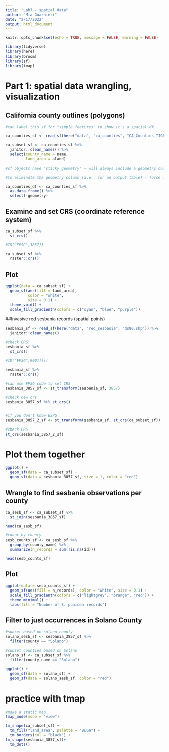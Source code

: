 ```yaml
---
title: "Lab7 - spatial data"
author: "Mia Guarnieri"
date: "2/17/2022"
output: html_document
---
```


```r
knitr::opts_chunk$set(echo = TRUE, message = FALSE, warning = FALSE)

library(tidyverse)
library(here)
library(broom)
library(sf)
library(tmap)
```

# Part 1: spatial data wrangling, visualization

## California county outlines (polygons)

```r
#can label this sf for "simple features" to show it's a spatial df

ca_counties_sf <- read_sf(here("data", "ca_counties", "CA_Counties_TIGER2016.shp"))

ca_subset_sf <- ca_counties_sf %>% 
  janitor::clean_names() %>% 
  select(county_name = name,
         land_area = aland)

#sf objects have "sticky geometry" - will always include a geometry column even if I don't select it specifically

#to eliminate the geometry column (i.e., for an output table) - force it to become a non-sf df

ca_counties_df <- ca_counties_sf %>% 
  as.data.frame() %>% 
  select(-geometry)
```

## Examine and set CRS (coordinate reference system)

```r
ca_subset_sf %>% 
  st_crs()

#ID["EPSG",3857]]

ca_subset_sf %>% 
  raster::crs()
```

## Plot

```r
ggplot(data = ca_subset_sf) +
  geom_sf(aes(fill = land_area),
          color = "white",
          site = 0.1) +
  theme_void() +
  scale_fill_gradientn(colors = c("cyan", "blue", "purple"))
```

##Invasive red sesbania records (spatial points)

```r
sesbania_sf <- read_sf(here("data", "red_sesbania", "ds80.shp")) %>% 
  janitor::clean_names()

#check CRS:
sesbania_sf %>% 
  st_crs()

#ID["EPSG",9001]]]]

sesbania_sf %>% 
  raster::crs()

#can use EPSG code to set CRS
sesbania_3857_sf <- st_transform(sesbania_sf, 3857)

#check new crs
sesbania_3857_sf %>% st_crs()


#if you don't know ESPG
sesbania_3857_2_sf <- st_transform(sesbania_sf, st_crs(ca_subset_sf))

#check CRS
st_crs(sesbania_3857_2_sf)
```

# Plot them together

```r
ggplot() +
  geom_sf(data = ca_subset_sf) +
  geom_sf(data = sesbania_3857_sf, size = 1, color = "red")
```

## Wrangle to find sesbania observations per county

```r
ca_sesb_sf <- ca_subset_sf %>% 
  st_join(sesbania_3857_sf)

head(ca_sesb_sf)

#count by county
sesb_counts_sf <- ca_sesb_sf %>% 
  group_by(county_name) %>% 
  summarize(n_records = sum(!is.na(id)))

head(sesb_counts_sf)
```

## Plot

```r
ggplot(data = sesb_counts_sf) +
  geom_sf(aes(fill = n_records), color = "white", size = 0.1) +
  scale_fill_gradientn(colors = c("lightgrey", "orange", "red")) +
  theme_minimal() +
  labs(fill = "Number of S. punicea records")
```

## Filter to just occurrences in Solano County

```r
#subset based on solano county
solano_sesb_sf <- sesbania_3857_sf %>% 
  filter(county == "Solano")

#subset counties based on Solano
solano_sf <- ca_subset_sf %>% 
  filter(county_name == "Solano")

ggplot() +
  geom_sf(data = solano_sf) +
  geom_sf(data = solano_sesb_sf, color = "red")
```

# practice with tmap

```r
#make a static map
tmap_mode(mode = "view")

tm_shape(ca_subset_sf) +
  tm_fill("land_area", palette = "BuGn") +
  tm_borders(col = "black") +
tm_shape(sesbania_3857_sf)+
  tm_dots()
```





